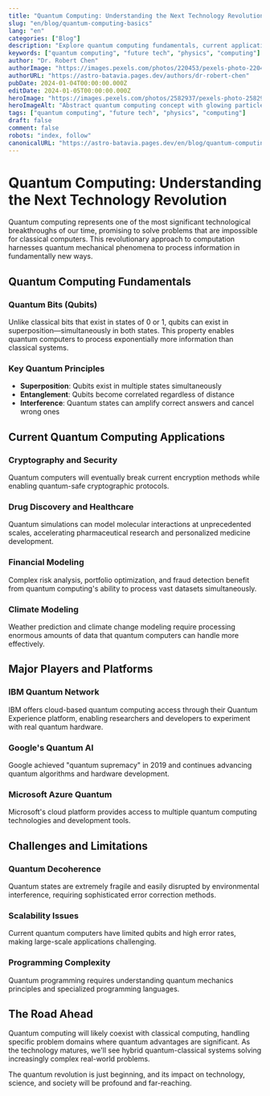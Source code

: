 ```yaml
---
title: "Quantum Computing: Understanding the Next Technology Revolution"
slug: "en/blog/quantum-computing-basics"
lang: "en"
categories: ["Blog"]
description: "Explore quantum computing fundamentals, current applications, and how this revolutionary technology will transform computing as we know it."
keywords: ["quantum computing", "future tech", "physics", "computing"]
author: "Dr. Robert Chen"
authorImage: "https://images.pexels.com/photos/220453/pexels-photo-220453.jpeg?auto=compress&cs=tinysrgb&w=1260&h=750&dpr=1"
authorURL: "https://astro-batavia.pages.dev/authors/dr-robert-chen"
pubDate: 2024-01-04T00:00:00.000Z
editDate: 2024-01-05T00:00:00.000Z
heroImage: "https://images.pexels.com/photos/2582937/pexels-photo-2582937.jpeg?auto=compress&cs=tinysrgb&w=1260&h=750&dpr=1"
heroImageAlt: "Abstract quantum computing concept with glowing particles"
tags: ["quantum computing", "future tech", "physics", "computing"]
draft: false
comment: false
robots: "index, follow"
canonicalURL: "https://astro-batavia.pages.dev/en/blog/quantum-computing-basics"
---
```


# Quantum Computing: Understanding the Next Technology Revolution

Quantum computing represents one of the most significant technological breakthroughs of our time, promising to solve problems that are impossible for classical computers. This revolutionary approach to computation harnesses quantum mechanical phenomena to process information in fundamentally new ways.

## Quantum Computing Fundamentals

### Quantum Bits (Qubits)

Unlike classical bits that exist in states of 0 or 1, qubits can exist in superposition—simultaneously in both states. This property enables quantum computers to process exponentially more information than classical systems.

### Key Quantum Principles

- **Superposition**: Qubits exist in multiple states simultaneously
- **Entanglement**: Qubits become correlated regardless of distance
- **Interference**: Quantum states can amplify correct answers and cancel wrong ones

## Current Quantum Computing Applications

### Cryptography and Security

Quantum computers will eventually break current encryption methods while enabling quantum-safe cryptographic protocols.

### Drug Discovery and Healthcare

Quantum simulations can model molecular interactions at unprecedented scales, accelerating pharmaceutical research and personalized medicine development.

### Financial Modeling

Complex risk analysis, portfolio optimization, and fraud detection benefit from quantum computing's ability to process vast datasets simultaneously.

### Climate Modeling

Weather prediction and climate change modeling require processing enormous amounts of data that quantum computers can handle more effectively.

## Major Players and Platforms

### IBM Quantum Network

IBM offers cloud-based quantum computing access through their Quantum Experience platform, enabling researchers and developers to experiment with real quantum hardware.

### Google's Quantum AI

Google achieved "quantum supremacy" in 2019 and continues advancing quantum algorithms and hardware development.

### Microsoft Azure Quantum

Microsoft's cloud platform provides access to multiple quantum computing technologies and development tools.

## Challenges and Limitations

### Quantum Decoherence

Quantum states are extremely fragile and easily disrupted by environmental interference, requiring sophisticated error correction methods.

### Scalability Issues

Current quantum computers have limited qubits and high error rates, making large-scale applications challenging.

### Programming Complexity

Quantum programming requires understanding quantum mechanics principles and specialized programming languages.

## The Road Ahead

Quantum computing will likely coexist with classical computing, handling specific problem domains where quantum advantages are significant. As the technology matures, we'll see hybrid quantum-classical systems solving increasingly complex real-world problems.

The quantum revolution is just beginning, and its impact on technology, science, and society will be profound and far-reaching.
